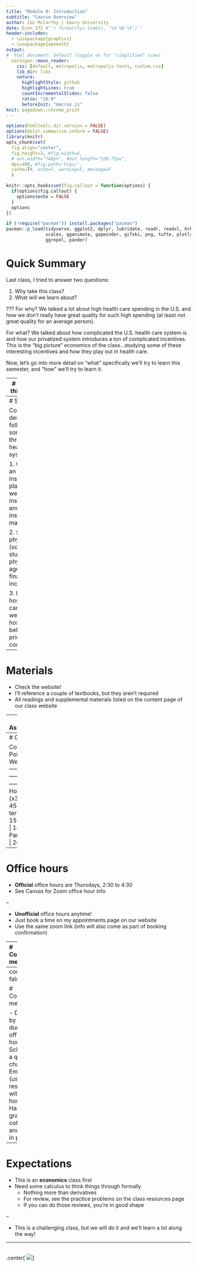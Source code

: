 ```yaml
---
title: "Module 0: Introduction"
subtitle: "Course Overview"
author: Ian McCarthy | Emory University
date: Econ 372 #"`r format(Sys.time(), '%d %B %Y')`"
header-includes: 
  - \usepackage{graphicx}
  - \usepackage{amsmath}
output:
#  html_document: default (toggle on for "simplified" view)
  xaringan::moon_reader:
    css: [default, metropolis, metropolis-fonts, custom.css] 
    lib_dir: libs
    nature:
      highlightStyle: github
      highlightLines: true
      countIncrementalSlides: false
      ratio: "16:9"
      beforeInit: "macros.js"
knit: pagedown::chrome_print      
---
```


<!-- Adjust some CSS code for font size, maintain R code font size -->
<style type="text/css">
.remark-slide-content {
    font-size: 30px;
    padding: 1em 2em 1em 2em;    
}
.remark-code, .remark-inline-code { 
    font-size: 20px;
}
</style>


<!-- Set R options for how code chunks are displayed and load packages -->
```r
options(htmltools.dir.version = FALSE)
options(dplyr.summarise.inform = FALSE)
library(knitr)
opts_chunk$set(
  fig.align="center",  
  fig.height=3, #fig.width=6,
  # out.width="748px", #out.length="520.75px",
  dpi=300, #fig.path='Figs/',
  cache=T#, echo=F, warning=F, message=F
  )

knitr::opts_hooks$set(fig.callout = function(options) {
  if(options$fig.callout) {
    options$echo = FALSE
  }
  options
})

if (!require("pacman")) install.packages("pacman")
pacman::p_load(tidyverse, ggplot2, dplyr, lubridate, readr, readxl, hrbrthemes,
               scales, gganimate, gapminder, gifski, png, tufte, plotly, OECD,
               ggrepel, pander)
```

# Quick Summary

Last class, I tried to answer two questions:

1. Why take this class?
2. What will we learn about?


???
For why? We talked a lot about high health care spending in the U.S. and how we don't really have great quality for such high spending (at least not great quality for an average person).

For what? We talked about how complicated the U.S. health care system is and how our privatized system introduces a ton of complicated incentives. This is the "big picture" economics of the class...studying some of these interesting incentives and how they play out in health care.

Now, let's go into more detail on "what" specifically we'll try to learn this semester, and "how" we'll try to learn it.

---
# Goals of this course

1. Explain the structure of the U.S. health care system, its main components, and its history
2. Model adverse selection in health insurance, examine its effects on health insurance markets, and support your arguments with existing data
3. Explain the physician agency problem, use a model of physician agency to examine financial incentives in health care, and summarize empirical evidence on the presence of physician agency
4. Describe hospital pricing, negotiation with insurers, and explain (qualitatively and quantitatively) the differences between charges and prices
5. Analyze hospital data in a real-life setting and predict effects of real-life policies


---
# Structure

Course designed to follow someone through our health care system.

1. Choose an insurance plan (so we'll study insurance and insurance markets)

2. Select a physician (so we'll study physician agency and financial incentives)

3. Receive hospital care (so we'll study hospital behaviors, pricing, and competition)


---
# Materials

- Check the website!
- I'll reference a couple of textbooks, but they aren't required
- All readings and supplemental materials listed on the content page of our class website

---
# Assignments

Assessment in 4 different ways:

1. Homework (3 assignments, 1 for each module)
2. Mid-term exam (covers modules 1-2)
3. Project (relates mainly to module 3 but is semester long)
4. Participation


---
# Grading

 Component     | Points   | Weight
 --------------| ---------| ------------
 Homework (x3) | 180      | 45% 
 Mid-term      | 60       | 15%
 Project       | 140      | 35%
 Participation | 20       | 5% 

---
# Office hours

- **Official** office hours are Thursdays, 2:30 to 4:30
- See Canvas for Zoom office hour info

--

- **Unofficial** office hours anytime!
- Just book a time on my appointments page on our website
- Use the same zoom link (info will also come as part of booking confirmation)


---
# Contact me

Please, please, please talk to me!

.center[
  ![](https://media.giphy.com/media/l3q2DNnC3orEWcyTC/giphy.gif)
]


---
count: false

# Contact me

- Drop by during office hours
- Schedule a quick chat
- Email (usually respond within 24 hours)
- Happy to grab a coffee and meet in person 

---
# Expectations

- This is an <b>economics</b> class first
- Need some calculus to think things through formally
  - Nothing more than derivatives
  - For review, see the practice problems on the class resources page
  - If you can do those reviews, you're in good shape
  
--

- This is a challenging class, but we will do it and we'll learn a lot along the way!


---

<br>
.center[
  ![](https://media.giphy.com/media/26xBxZdlxksm4oCje/giphy.gif)
]
</br>